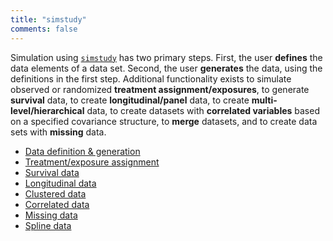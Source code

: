 ```yaml
---
title: "simstudy"
comments: false
---
```


Simulation using [`simstudy`](https://cran.r-project.org/web/packages/simstudy/index.html) has two primary steps. First, the user **defines** the data elements of a data set. Second, the user **generates** the data, using the definitions in the first step. Additional functionality exists to simulate observed or randomized **treatment assignment/exposures**, to generate **survival** data, to create **longitudinal/panel** data, to create **multi-level/hierarchical** data, to create datasets with **correlated variables** based on a specified covariance structure, to **merge** datasets, and to create data sets with **missing** data.

* [Data definition & generation](/page/define_and_gen/)
* [Treatment/exposure assignment](/page/treat_and_exposure/)
* [Survival data](/page/survival/)
* [Longitudinal data](/page/longitudinal/)
* [Clustered data](/page/clustered/)
* [Correlated data](/page/correlated/)
* [Missing data](/page/missing/)
* [Spline data](/page/spline/)
